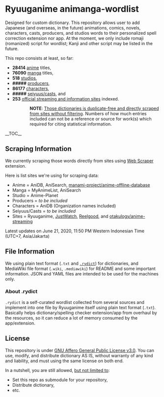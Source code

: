 = Ryuuganime animanga-wordlist =

Designed for custom dictionary. This repository allows user to add Japanese (and overseas, in the future) animations, comics, novels, characters, casts, producers, and studios words to their personalized spell correction extension nor app. At the moment, we only include romaji (romanized) script for wordlist; Kanji and other script may be listed in the future.

This repo consists at least, so far:
* '''28414''' [[/anime|anime]] titles,
* '''76090''' [[/manga|manga]] titles,
* '''518''' [[/studios|studios]],
* '''<nowiki>#####</nowiki>''' [[/producers|producers]],
* '''86177''' [[/charas|characters]],
* '''<nowiki>#####</nowiki>''' [[/casts|seiyuus/casts]], and
* '''253''' [[/sites|official streaming and information sites]] indexed.

::'''NOTE''': <ins>Those dictionaries is duplicate-free and directly scraped from sites without filtering</ins>. Numbers of how much entries included can not be a reference or source for work(s) which required for citing statistical information. 

__TOC__

== Scraping Information ==

We currently scraping those words directly from sites using [https://chrome.google.com/webstore/detail/web-scraper/jnhgnonknehpejjnehehllkliplmbmhn Web Scraper] extension.

Here is list sites we're using for scraping data:
* Anime = AniDB, AniSearch, [https://github.com/manami-project/anime-offline-database manami-project/anime-offline-database]
* Manga = MyAnimeList, AniSearch
* Studio = Anime-Planet
* Producers = ''to be included''
* Characters = AniDB (Organization names included)
* Seiyuus/Casts = ''to be included''
* Sites = Ryuuganime, [https://www.justwatch.com/ JustWatch], [https://reelgood.com/ Reelgood], and [https://github.com/otakulogy/anime-streaming otakulogy/anime-streaming]

Latest updates on June 21, 2020, 11:50 PM Western Indonesian Time (UTC+7, Asia/Jakarta)

== File Information ==

We using plain text format (<code>.txt</code> and <a href="#About_rydict"><code>.rydict</code></a>) for dictionaries, and MediaWiki file format (<code>.wiki</code>, <code>.mediawiki</code>) for README and some important information. JSON and YAML files are intended to be used for the machines only.

=== About .rydict ===

<code>.rydict</code> is a self-curated wordlist collected from several sources and implement into one file by Ryuuganime itself using plain text format (<code>.txt</code>). Basically helps dictionary/spelling checker extension/app from overhaul by the resources, so it can reduce a lot of memory consumed by the app/extension.

== License ==

This repository is under [[License|GNU Affero General Public License v3.0]]. You can use, modify, and distribute dictionary AS IS, without warranty of any kind and liability, and must using the same license on both end.

In a nutshell, you are still allowed, <ins>but not limited to</ins>:
* Set this repo as submodule for your repository,
* Distribute dictionary,
* etc.
